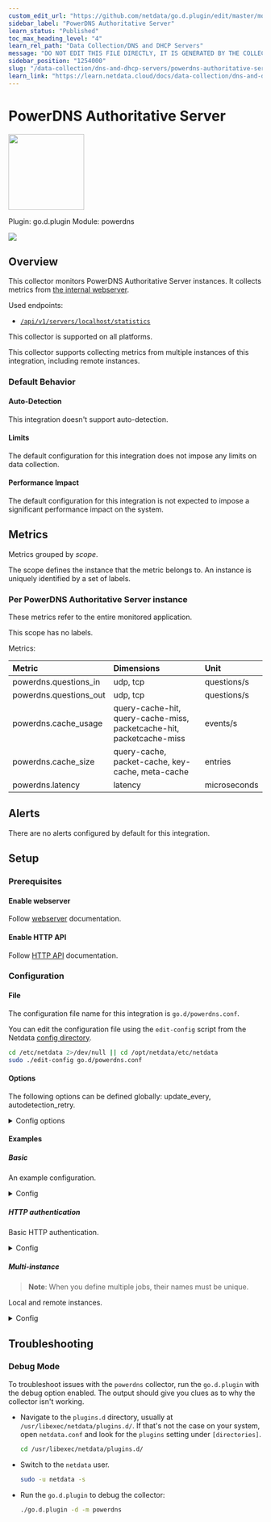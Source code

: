 ```yaml
---
custom_edit_url: "https://github.com/netdata/go.d.plugin/edit/master/modules/powerdns/metadata.yaml"
sidebar_label: "PowerDNS Authoritative Server"
learn_status: "Published"
toc_max_heading_level: "4"
learn_rel_path: "Data Collection/DNS and DHCP Servers"
message: "DO NOT EDIT THIS FILE DIRECTLY, IT IS GENERATED BY THE COLLECTOR'S metadata.yaml FILE"
sidebar_position: "1254000"
slug: "/data-collection/dns-and-dhcp-servers/powerdns-authoritative-server"
learn_link: "https://learn.netdata.cloud/docs/data-collection/dns-and-dhcp-servers/powerdns-authoritative-server"
---
```



# PowerDNS Authoritative Server


<img src="https://netdata.cloud/img/powerdns.svg" width="150"/>


Plugin: go.d.plugin
Module: powerdns

<img src="https://img.shields.io/badge/maintained%20by-Netdata-%2300ab44" />

## Overview

This collector monitors PowerDNS Authoritative Server instances.
It collects metrics from [the internal webserver](https://doc.powerdns.com/authoritative/http-api/index.html#webserver).

Used endpoints:

- [`/api/v1/servers/localhost/statistics`](https://doc.powerdns.com/authoritative/http-api/statistics.html)




This collector is supported on all platforms.

This collector supports collecting metrics from multiple instances of this integration, including remote instances.


### Default Behavior

#### Auto-Detection

This integration doesn't support auto-detection.

#### Limits

The default configuration for this integration does not impose any limits on data collection.

#### Performance Impact

The default configuration for this integration is not expected to impose a significant performance impact on the system.


## Metrics

Metrics grouped by *scope*.

The scope defines the instance that the metric belongs to. An instance is uniquely identified by a set of labels.



### Per PowerDNS Authoritative Server instance

These metrics refer to the entire monitored application.

This scope has no labels.

Metrics:

| Metric | Dimensions | Unit |
|:------|:----------|:----|
| powerdns.questions_in | udp, tcp | questions/s |
| powerdns.questions_out | udp, tcp | questions/s |
| powerdns.cache_usage | query-cache-hit, query-cache-miss, packetcache-hit, packetcache-miss | events/s |
| powerdns.cache_size | query-cache, packet-cache, key-cache, meta-cache | entries |
| powerdns.latency | latency | microseconds |



## Alerts

There are no alerts configured by default for this integration.


## Setup

### Prerequisites

#### Enable webserver

Follow [webserver](https://doc.powerdns.com/authoritative/http-api/index.html#webserver) documentation.


#### Enable HTTP API

Follow [HTTP API](https://doc.powerdns.com/authoritative/http-api/index.html#enabling-the-api) documentation.



### Configuration

#### File

The configuration file name for this integration is `go.d/powerdns.conf`.


You can edit the configuration file using the `edit-config` script from the
Netdata [config directory](/docs/configuring/configuration#the-netdata-config-directory).

```bash
cd /etc/netdata 2>/dev/null || cd /opt/netdata/etc/netdata
sudo ./edit-config go.d/powerdns.conf
```
#### Options

The following options can be defined globally: update_every, autodetection_retry.


<details><summary>Config options</summary>

| Name | Description | Default | Required |
|:----|:-----------|:-------|:--------:|
| update_every | Data collection frequency. | 1 | False |
| autodetection_retry | Recheck interval in seconds. Zero means no recheck will be scheduled. | 0 | False |
| url | Server URL. | http://127.0.0.1:8081 | True |
| timeout | HTTP request timeout. | 1 | False |
| username | Username for basic HTTP authentication. |  | False |
| password | Password for basic HTTP authentication. |  | False |
| proxy_url | Proxy URL. |  | False |
| proxy_username | Username for proxy basic HTTP authentication. |  | False |
| proxy_password | Password for proxy basic HTTP authentication. |  | False |
| method | HTTP request method. | GET | False |
| body | HTTP request body. |  | False |
| headers | HTTP request headers. |  | False |
| not_follow_redirects | Redirect handling policy. Controls whether the client follows redirects. | False | False |
| tls_skip_verify | Server certificate chain and hostname validation policy. Controls whether the client performs this check. | False | False |
| tls_ca | Certification authority that the client uses when verifying the server's certificates. |  | False |
| tls_cert | Client TLS certificate. |  | False |
| tls_key | Client TLS key. |  | False |

</details>

#### Examples

##### Basic

An example configuration.

<details><summary>Config</summary>

```yaml
jobs:
  - name: local
    url: http://127.0.0.1:8081

```
</details>

##### HTTP authentication

Basic HTTP authentication.

<details><summary>Config</summary>

```yaml
jobs:
  - name: local
    url: http://127.0.0.1:8081
    username: admin
    password: password

```
</details>

##### Multi-instance

> **Note**: When you define multiple jobs, their names must be unique.

Local and remote instances.


<details><summary>Config</summary>

```yaml
jobs:
  - name: local
    url: http://127.0.0.1:8081

  - name: remote
    url: http://203.0.113.0:8081

```
</details>



## Troubleshooting

### Debug Mode

To troubleshoot issues with the `powerdns` collector, run the `go.d.plugin` with the debug option enabled. The output
should give you clues as to why the collector isn't working.

- Navigate to the `plugins.d` directory, usually at `/usr/libexec/netdata/plugins.d/`. If that's not the case on
  your system, open `netdata.conf` and look for the `plugins` setting under `[directories]`.

  ```bash
  cd /usr/libexec/netdata/plugins.d/
  ```

- Switch to the `netdata` user.

  ```bash
  sudo -u netdata -s
  ```

- Run the `go.d.plugin` to debug the collector:

  ```bash
  ./go.d.plugin -d -m powerdns
  ```


